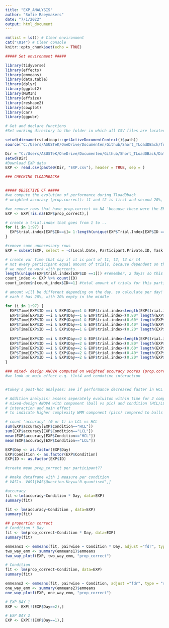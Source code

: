 ```yaml
---
title: "EXP_ANALYSIS"
author: "Sofie Raeymakers"
date: "7/1/2022"
output: html_document
---
```


```r
rm(list = ls()) # Clear environment
cat("\014") # Clear console
knitr::opts_chunk$set(echo = TRUE)
```

```r
##### Set environment #####

library(tidyverse)
library(effects)
library(emmeans)
library(data.table)
library(dplyr)
library(ggplot2)
library(MuMIn)
library(effsize)
library(reshape2)
library(cowplot)
library(car)
library(ggpubr)

# Get and declare functions
#Set working directory to the folder in which all CSV files are located

setwd(dirname(rstudioapi::getActiveDocumentContext()$path))
source("C:/Users/ASUSTeK/OneDrive/Documenten/Github/Short_TLoadDBack/functions.R") # This is a file in the same directory where you can stash your functions so you can save them there and have them together

Dir = "C:/Users/ASUSTeK/OneDrive/Documenten/Github/Short_TLoadDBack/Data/"
setwd(Dir)
#Download EXP data
EXP <- read.csv(paste0(Dir, "EXP.csv"), header = TRUE, sep = )

```


```r
### CHECKING TLOADNBACK#


##### OBJECTIVE CF ##### 
#we compute the evolution of performance during TloadDback
# weighted accuracy (prop.correct): t1 and t2 is first and second 20%, t3 and t4 last 20% (with 20% in middle)

#we remove rows that have prop.correct == NA 'because these were the ERROR' trials
EXP <- EXP[!is.na(EXP$prop_correct),]

# create a trial.index that goes from 1 to ..
for (i in 1:97) {
  EXP$trial.index[EXP$ID==i]= 1:length(unique(EXP$Trial.Index[EXP$ID ==i]))
}

#remove some unnecessary rows
EXP = subset(EXP, select = -c(Local.Date, Participant.Private.ID, Task.Name, Accuracy_Level, Time.Elapsed, Trial.Index))

# create var Time that say if it is part of t1, t2, t3 or t4
# not every participant equal amount of trials, because dependent on their speed/accuracy
# we need to work with percents. 
length(unique(EXP$trial.index[EXP$ID ==1])) #remember, 2 days! so this is the highest amount of trials
count_index <- EXP %>% count(ID)
count_index$n[count_index$ID==1] #total amount of trials for this participant

# amount will be different depending on the day, so calculate per day!
# each t has 20%, with 20% empty in the middle

for (i in 1:97) {
  EXP$Time[EXP$ID ==i & EXP$Day==1 & EXP$trial.index<length(EXP$trial.index[EXP$Day==1 & EXP$ID==i]) ] = "t5"
  EXP$Time[EXP$ID ==i & EXP$Day==1 & EXP$trial.index<(0.80* length(EXP$trial.index[EXP$Day==1 & EXP$ID==i])) ] = "t4"
  EXP$Time[EXP$ID ==i & EXP$Day==1 & EXP$trial.index<(0.60* length(EXP$trial.index[EXP$Day==1 & EXP$ID==i])) ] = "t3"
  EXP$Time[EXP$ID ==i & EXP$Day==1 & EXP$trial.index<(0.40* length(EXP$trial.index[EXP$Day==1 & EXP$ID==i])) ] = "t2"
  EXP$Time[EXP$ID ==i & EXP$Day==1 & EXP$trial.index<(0.20* length(EXP$trial.index[EXP$Day==1 & EXP$ID==i])) ] = "t1"
   
  EXP$Time[EXP$ID ==i & EXP$Day==2 & EXP$trial.index<length(EXP$trial.index[EXP$Day==2 & EXP$ID==i]) ] = "t5"
  EXP$Time[EXP$ID ==i & EXP$Day==2 & EXP$trial.index<(0.80* length(EXP$trial.index[EXP$Day==1 & EXP$ID==i])) ] = "t4"
  EXP$Time[EXP$ID ==i & EXP$Day==2 & EXP$trial.index<(0.60* length(EXP$trial.index[EXP$Day==1 & EXP$ID==i])) ] = "t3"
  EXP$Time[EXP$ID ==i & EXP$Day==2 & EXP$trial.index<(0.40* length(EXP$trial.index[EXP$Day==2 & EXP$ID==i])) ] = "t2"
  EXP$Time[EXP$ID ==i & EXP$Day==2 & EXP$trial.index<(0.20* length(EXP$trial.index[EXP$Day==2 & EXP$ID==i])) ] = "t1"
}

```

```r
### mixed- design ANOVA computed on weighted accuracy scores (prop.correct) with HCL/LCL (condition) and Time (t1, t2 etc) as within-subject factors. 
#we look at main effect e.g. t1>t4 and condxtime interaction


#tukey's post-hoc analyses: see if performance decreased faster in HCL compared to LCL

```

```r

# Addition analysis: assess seperately evoluiton within time for 2 components of the task: pics are big/small with  no WM component whereas balss have 8 different colors + n-back. which one is harder? We made a weighted accuracy where  
# mixed-design ANOVA with component (ball vs pic) and condition (HCL/LCL) and Time (t1-4) as within-subj factors. 
# interaction and main effect
# to indicate higher complexity WMM component (pics) compared to balls 
```

```r
# count 'accuracy' (0 or 1) in LCL vs HCL
sum(EXP$accuracy[EXP$Condition=="HCL"])
sum(EXP$accuracy[EXP$Condition=="LCL"])
mean(EXP$accuracy[EXP$Condition=="HCL"])
mean(EXP$accuracy[EXP$Condition=="LCL"])

EXP$Day <- as.factor(EXP$Day)
EXP$Condition <- as.factor(EXP$Condition)
EXP$ID <- as.factor(EXP$ID)

#create mean prop_correct per participant??

# #make dataframe with 1 measure per condition
# VAS1<- VAS1[VAS$Question.Key=='0-quantised',]

#accuracy
fit <-lm(accuracy~Condition * Day, data=EXP)
summary(fit)

fit <- lm(accuracy~Condition , data=EXP)
summary(fit)

## proportion correct
# Condition * Day
fit <- lm(prop_correct~Condition * Day, data=EXP)
summary(fit)

emmeans1 <- emmeans(fit, pairwise ~ Condition * Day, adjust ="fdr", type = "response")
two_way_emm <- summary(emmeans1)$emmeans
two_way_plotf(EXP, two_way_emm, "prop_correct")

# Condition
fit <- lm(prop_correct~Condition, data=EXP)
summary(fit)

emmeans2 <- emmeans(fit, pairwise ~ Condition, adjust ="fdr", type = "response")
one_way_emm <- summary(emmeans2)$emmeans
one_way_plotf(EXP, one_way_emm, "prop_correct")

# EXP DAY 1
EXP <- EXP[!(EXP$Day==2),]

# EXP DAY 2
EXP <- EXP[!(EXP$Day==1),]

```